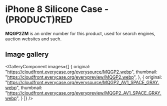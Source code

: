 
# iPhone 8 Silicone Case - (PRODUCT)RED

<Callout type='info' emoji='👉🏻'>**MQGP2ZM** is an order number for this product, used for search engines, auction websites and such.</Callout>

## Image gallery

<GalleryComponent
    images={[
      {
        original: "https://cloudfront.everycase.org/everysource/MQGP2.webp",
        thumbnail: "https://cloudfront.everycase.org/everypreview/MQGP2.webp",
      },
      {
        original: "https://cloudfront.everycase.org/everysource/MQGP2_AV1_SPACE_GRAY.webp",
        thumbnail: "https://cloudfront.everycase.org/everypreview/MQGP2_AV1_SPACE_GRAY.webp",
      }
    ]}
  />
